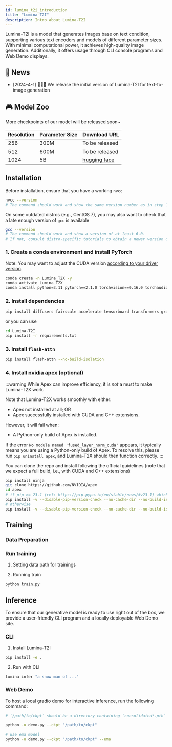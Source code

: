 ```yaml
---
id: lumina_t2i_introduction
title: "Lumina-T2I"
description: Intro about Lumina-T2I
---
```


Lumina-T2I is a model that generates images base on text condition, supporting various text encoders and models of different parameter sizes. With minimal computational power, it achieves high-quality image generation. Additionally, it offers usage through CLI console programs and Web Demo displays.

## 📰 News

- [2024-4-1] 🚀🚀🚀 We release the initial version of Lumina-T2I for text-to-image generation

## 🎮 Model Zoo

More checkpoints of our model will be released soon~

| Resolution | Parameter Size | Download URL                                                                                |
| ---------- | -------------- | ------------------------------------------------------------------------------------------- |
| 256        | 300M           | To be released                                                                              |
| 512        | 600M           | To be released                                                                              |
| 1024       | 5B             | [hugging face](https://huggingface.co/Alpha-VLLM/Lumina-T2X/tree/main/Lumina-T2I/5B/1024px) |

## Installation

Before installation, ensure that you have a working ``nvcc``

```bash
nvcc --version
# The command should work and show the same version number as in step 1 (12.1 in our case).
```

On some outdated distros (e.g., CentOS 7), you may also want to check that a late enough version of
``gcc`` is available

```bash
gcc --version
# The command should work and show a version of at least 6.0.
# If not, consult distro-specific tutorials to obtain a newer version or build manually.
```

### 1. Create a conda environment and install PyTorch

Note: You may want to adjust the CUDA version [according to your driver version](https://docs.nvidia.com/deploy/cuda-compatibility/#default-to-minor-version).

  ```bash
  conda create -n Lumina_T2X -y
  conda activate Lumina_T2X
  conda install python=3.11 pytorch==2.1.0 torchvision==0.16.0 torchaudio==2.1.0 pytorch-cuda=12.1 -c pytorch -c nvidia -y
  ```

### 2. Install dependencies

  ```bash
  pip install diffusers fairscale accelerate tensorboard transformers gradio
  ```

  or you can use

  ```bash
  cd Lumina-T2I
  pip install -r requirements.txt
  ```

### 3. Install ``flash-attn``

  ```bash
  pip install flash-attn --no-build-isolation
  ```

### 4. Install [nvidia apex](https://github.com/nvidia/apex) (optional)

:::warning
While Apex can improve efficiency, it is *not* a must to make Lumina-T2X work.

Note that Lumina-T2X works smoothly with either:
+ Apex not installed at all; OR
+ Apex successfully installed with CUDA and C++ extensions.

However, it will fail when:
+ A Python-only build of Apex is installed.

If the error `No module named 'fused_layer_norm_cuda'` appears, it typically means you are using a Python-only build of Apex. To resolve this, please run `pip uninstall apex`, and Lumina-T2X should then function correctly.
:::

You can clone the repo and install following the official guidelines (note that we expect a full
build, i.e., with CUDA and C++ extensions)

```bash
pip install ninja
git clone https://github.com/NVIDIA/apex
cd apex
# if pip >= 23.1 (ref: https://pip.pypa.io/en/stable/news/#v23-1) which supports multiple `--config-settings` with the same key... 
pip install -v --disable-pip-version-check --no-cache-dir --no-build-isolation --config-settings "--build-option=--cpp_ext" --config-settings "--build-option=--cuda_ext" ./
# otherwise
pip install -v --disable-pip-version-check --no-cache-dir --no-build-isolation --global-option="--cpp_ext" --global-option="--cuda_ext" ./
```

## Training

### Data Preparation

### Run training

1. Setting data path for trainings



2. Running train

```bash
python train.py
```

## Inference

To ensure that our generative model is ready to use right out of the box, we provide a user-friendly CLI program and a locally deployable Web Demo site.

### CLI

1. Install Lumina-T2I
```bash
pip install -e .
```

2. Run with CLI
```bash
lumina infer "a snow man of ..."
```

### Web Demo

To host a local gradio demo for interactive inference, run the following command:

```bash
# `/path/to/ckpt` should be a directory containing `consolidated*.pth` and `model_args.pth`

python -u demo.py --ckpt "/path/to/ckpt"

# use ema model
python -u demo.py --ckpt "/path/to/ckpt" --ema
```

